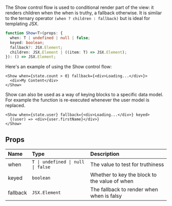 <Title>{"<Show>"}</Title>

The Show control flow is used to conditional render part of the view: it renders children when the when is truthy, a fallback otherwise. It is similar to the ternary operator `(when ? children : fallback)` but is ideal for templating JSX.

```ts
function Show<T>(props: {
  when: T | undefined | null | false;
  keyed: boolean;
  fallback?: JSX.Element;
  children: JSX.Element | ((item: T) => JSX.Element);
}): () => JSX.Element;
```

Here's an example of using the Show control flow:

```tsx
<Show when={state.count > 0} fallback={<div>Loading...</div>}>
  <div>My Content</div>
</Show>
```

Show can also be used as a way of keying blocks to a specific data model. For example the function is re-executed whenever the user model is replaced.

```tsx
<Show when={state.user} fallback={<div>Loading...</div>} keyed>
  {(user) => <div>{user.firstName}</div>}
</Show>
```

## Props

| Name     | Type                              | Description                                   |
| :------- | :-------------------------------- | :-------------------------------------------- |
| when     | `T \| undefined \| null \| false` | The value to test for truthiness              |
| keyed    | `boolean`                         | Whether to key the block to the value of when |
| fallback | `JSX.Element`                     | The fallback to render when when is falsy     |
